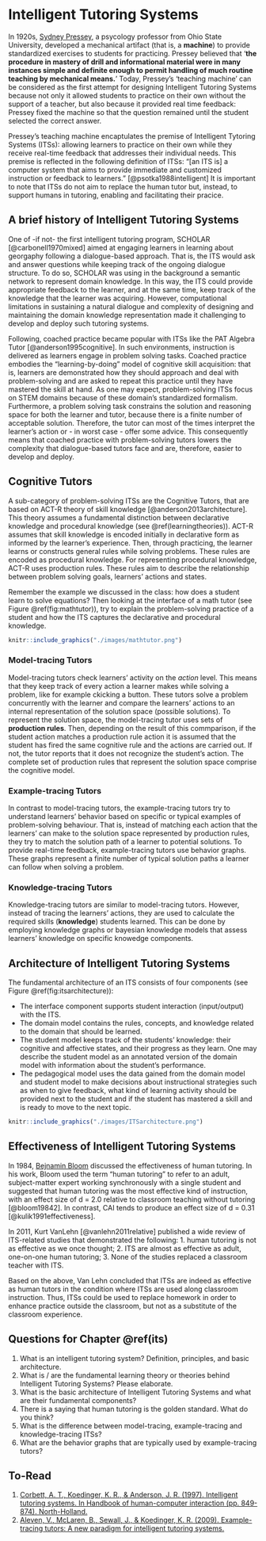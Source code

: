 # Intelligent Tutoring Systems {#its}

In 1920s, [Sydney Pressey](https://en.wikipedia.org/wiki/Sidney_L._Pressey), a psycology professor from Ohio State University, developed a mechanical artifact (that is, a **machine**) to provide standardized exercises to students for practicing. Pressey believed that ‘**the procedure in mastery of drill and informational material were in many instances simple and definite enough to permit handling of much routine teaching by mechanical means.**’ Today, Pressey's ‘teaching machine’ can be considered as the first attempt for designing Intelligent Tutoring Systems because not only it allowed students to practice on their own without the support of a teacher, but also because it provided real time feedback: Pressey fixed the machine so that the question remained until the student selected the correct answer.

Pressey's teaching machine encaptulates the premise of Intelligent Tytoring Systems (ITSs): allowing learners to practice on their own while they receive real-time feedback that addresses their individual needs. This premise is reflected in the following definition of ITSs: “[an ITS is] a computer system that aims to provide immediate and customized instruction or feedback to learners.” [@psotka1988intelligent] It is important to note that ITSs do not aim to replace the human tutor but, instead, to support humans in tutoring, enabling and facilitating their pracice.

## A brief history of Intelligent Tutoring Systems

One of -if not- the first intelligent tutoring program, SCHOLAR [@carbonell1970mixed] aimed at engaging learners in learning about georgaphy following a dialogue-based approach. That is, the ITS would ask and answer questions while keeping track of the ongoing dialogue structure. To do so, SCHOLAR was using in the background a semantic network to represent domain knowledge. In this way, the ITS could provide appropriate feedback to the learner, and at the same time, keep track of the knowledge that the learner was acquiring. However, computational limitations in sustaining a natural dialogue and complexity of designing and maintaining the domain knowledge representation made it challenging to develop and deploy such tutoring systems.

Following, coached practice became popular with ITSs like the PAT Algebra Tutor [@anderson1995cognitive]. In such environments, instruction is delivered as learners engage in problem solving tasks. Coached practice embodies the “learning-by-doing” model of cognitive skill acquisition: that is, learners are demonstrated how they should approach and deal with problem-solving and are asked to repeat this practice until they have mastered the skill at hand. As one may expect, problem-solving ITSs focus on STEM domains because of these domain's standardized formalism. Furthermore, a problem solving task constrains the solution and reasoning space for both the learner and tutor, because there is a finite number of acceptable solution. Therefore, the tutor can most of the times interpret the learner's action or - in worst case - offer some advice. This consequently means that coached practice with problem-solving tutors lowers the complexity that dialogue-based tutors face and are, therefore, easier to develop and deploy.

## Cognitive Tutors
A sub-category of problem-solving ITSs are the Cognitive Tutors, that are based on ACT-R theory of skill knowledge [@anderson2013architecture]. This theory assumes a fundamental distinction between declarative knowledge and procedural knowledge (see \@ref(learningtheories)). ACT-R assumes that skill knowledge is encoded initially in declarative form as informed by the learner's experience. Then, through practicing, the learner learns or constructs general rules while solving problems. These rules are encoded as procedural knowledge. For representing procedural knowledge, ACT-R uses production rules. These rules aim to describe the relationship between problem solving goals, learners' actions and states. 

Remember the example we discussed in the class: how does a student learn to solve equations? Then looking at the interface of a math tutor (see Figure \@ref(fig:mathtutor)), try to explain the problem-solving practice of a student and how the ITS captures the declarative and procedural knowledge.

```r
knitr::include_graphics("./images/mathtutor.png")
```

### Model-tracing Tutors
Model-tracing tutors check learners' activity on the *action* level. This means that they keep track of every action a learner makes while solving a problem, like for example ckicking a button. These tutors solve a problem concurrently with the learner and compare the learners' actions to an internal representation of the solution space (possible solutions). To represent the solution space, the model-tracing tutor uses sets of **production rules**. Then, depending on the result of this commparison, if the student action matches a production rule action it is assumed that the student has fired the same cognitive rule and the actions are carried out. If not, the tutor reports that it does not recognize the student’s action.
The complete set of production rules that represent the solution space comprise the cognitive model.


### Example-tracing Tutors
In contrast to model-tracing tutors, the example-tracing tutors try to understand learners' behavior based on specific or typical examples of problem-solving behaviour. That is, instead of matching each action that the learners' can make to the solution space represented by production rules, they try to match the solution path of a learner to potential solutions. To provide real-time feedback, example-tracing tutors use behavior graphs. These graphs represent a finite number of typical  solution paths a learner can follow when solving a problem.

### Knowledge-tracing Tutors
Knowledge-tracing tutors are similar to model-tracing tutors. However, instead of tracing the learners' actions, they are used to calculate the required skills (**knowledge**) students learned. This can be done by employing knowledge graphs or bayesian knowledge models that assess learners' knowledge on specific knowedge components.

## Architecture of Intelligent Tutoring Systems
The fundamental architecture of an ITS consists of four components (see Figure \@ref(fig:itsarchitecture)):

-    The interface component supports student interaction (input/output) with the ITS.
-    The domain model contains the rules, concepts, and knowledge related to the domain that should be learned.
-    The student model keeps track of the students' knowledge: their cognitive and affective states, and their progress as they learn. One may describe the student model as an annotated version of the domain model with information about the student's performance.
-    The pedagogical model uses the data gained from the domain model and student model to make decisions about instructional strategies such as when to give feedback, what kind of learning activity should be provided next to the student and if the student has mastered a skill and is ready to move to the next topic.


```r
knitr::include_graphics("./images/ITSarchitecture.png")
```
## Effectiveness of Intelligent Tutoring Systems
In 1984, [Bejnamin Bloom](https://en.wikipedia.org/wiki/Benjamin_Bloom) discussed the effectiveness of human tutoring. In his work, Bloom used the term “human tutoring” to refer to an adult, subject-matter expert working synchronously with a single student and suggested that human tutoring was the most effective kind of instruction, with an effect size of d = 2.0 relative to classroom teaching without tutoring [@bloom19842]. In contrast, CAI tends to produce an effect size of d = 0.31 [@kulik1991effectiveness]. 

In 2011, Kurt VanLehn [@vanlehn2011relative] published a wide review of ITS-related studies that demonstrated the following:
1.    human tutoring is not as effective as we once thought;
2.    ITS are almost as effective as adult, one-on-one human tutoring;
3.    None of the studies replaced a classroom teacher with ITS.

Based on the above, Van Lehn concluded that ITSs are indeed as effective as human tutors in the condition where ITSs are used along classroom instruction. Thus, ITSs could be used to replace homework in order to enhance practice outside the classroom, but not as a substitute of the classroom experience.

## Questions for Chapter \@ref(its)
1.    What is an intelligent tutoring system? Definition, principles, and basic architecture.
2.    What is / are the fundamental learning theory or theories behind Intelligent Tutoring Systems? Please elaborate.
3.    What is the basic architecture of Intelligent Tutoring Systems and what are their fundamental components?
4.    There is a saying that human tutoring is the golden standard. What do you think?
5.    What is the difference between model-tracing, example-tracing and knowledge-tracing ITSs? 
6.    What are the behavior graphs that are typically used by example-tracing tutors?

## To-Read
1.    [Corbett, A. T., Koedinger, K. R., & Anderson, J. R. (1997). Intelligent tutoring systems. In Handbook of human-computer interaction (pp. 849-874). North-Holland.](http://act-r.psy.cmu.edu/wordpress/wp-content/uploads/2012/12/173Chapter_37_Intelligent_Tutoring_Systems.pdf)
2.    [Aleven, V., McLaren, B., Sewall, J., & Koedinger, K. R. (2009). Example-tracing tutors: A new paradigm for intelligent tutoring systems.](https://scholar.google.com/scholar?hl=en&as_sdt=0%2C5&scioq=Toward+combining+individual+and+collaborative+learning+within+an+intelligent+tutoring+system.+In%C2%A0Artificial+Intelligence+in+Education&q=Example-Tracing+Tutors%3A+A+New+Paradigm+for+Intelligent+Tutoring+Systems&btnG=#:~:text=include%20citations-,%5BPDF%5D%20cmu.edu,-%5BPDF%5D%20Example)





